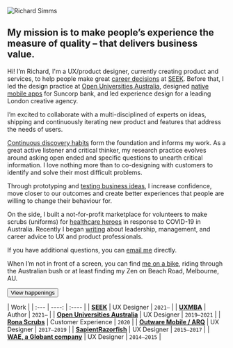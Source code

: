 <Seo
  title="About"
  description="I’m Richard Simms a user experience designer,I increase confidence in assumptions to create better experiences to make amazing digital products."
/>



![Richard Simms](../assets/richard.webp)


## My mission is to make <Fragment><RoughNotation type="underline" show={true}  strokeWidth={2}>people’s experience</RoughNotation></Fragment> the measure of quality – that delivers business value.



Hi! I’m Richard, I'm a UX/product designer, currently creating product and services, to help people make great [career decisions](https://www.seek.com.au/career-advice/) at [SEEK](https://www.seek.com.au). Before that, I led the design practice at [Open Universities Australia](http://open.edu.au/), designed [native mobile apps](https://www.suncorp.com.au/banking/help-support/ways-to-bank/suncorp-app.html?intcmp=SUN:GI:PI:NPS:OSL:20180729:2911) for Suncorp bank, and led experience design for a leading London creative agency.

I’m excited to collaborate with a multi-disciplined of experts on ideas, shipping and continuously iterating new product and features that address the needs of users. 

[Continuous discovery habits](https://www.producttalk.org/2021/05/continuous-discovery-habits/) form the foundation and informs my work. As a great active listener and critical thinker, my research practice evolves around asking open ended and specific questions to unearth critical information. I love nothing more than to co-designing with customers to identify and solve their most difficult problems.

Through prototyping and [testing business ideas](https://www.strategyzer.com/books/testing-business-ideas-david-j-bland), I increase confidence, move closer to our outcomes and create better experiences that people are willing to change their behaviour for.

On the side, I built a not-for-profit marketplace for volunteers to make scrubs (uniforms) for [healthcare heroes](http://rsimms.com/ronascrubs/) in response to COVID-19 in Australia. Recently I began [writing](http://uxmba.substack.com/) about leadership, management, and career advice to UX and product professionals.

If you have additional questions, you can <a href="mailto:&#x72;&#x69;&#x63;&#x68;&#x61;&#x72;&#x64;@&#x72;&#x73;&#x69;&#x6d;&#x6d;&#x73;.&#x63;&#x6f;&#x6d;">email me</a> directly.

When I’m not in front of a screen, you can find [me on a bike](https://www.strava.com/athletes/12283677), riding through the Australian bush or at least finding my Zen on Beach Road, Melbourne, AU.

[<Button mr={1}>View happenings</Button>](https://poly.work/richardsimms)


| Work |
| :--- | ----: | :---- |
| [**SEEK**](https://seek.com.au)    | UX Designer      | `2021—`  |
| [**UXMBA**](http://uxmba.net)    | Author          | `2021—` |
| [**Open Universities Australia**](https://open.edu.au)    | UX Designer      | `2019—2021`  |
| [**Rona Scrubs**](/ronascrubs)    | Customer Experience       | `2020`  |
| [**Outware Mobile / ARQ**](https://arq.group/)    | UX Designer      | `2017—2019`  |
| [**SapientRazorfish**](https://www.publicissapient.com/)    | UX Designer      | `2015—2017`  |
| [**WAE, a Globant company**](https://www.globant.com)    | UX Designer      | `2014—2015`  |
